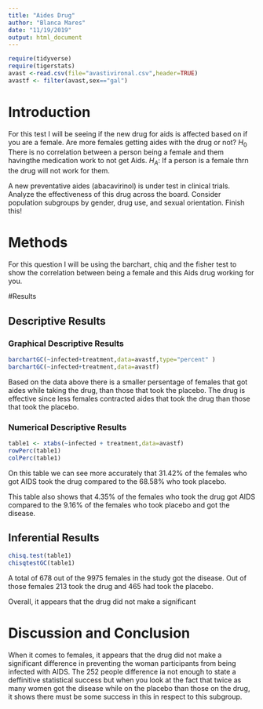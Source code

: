 ```yaml
---
title: "Aides Drug"
author: "Blanca Mares"
date: "11/19/2019"
output: html_document
---
```


```r
require(tidyverse)
require(tigerstats)
avast <-read.csv(file="avastivironal.csv",header=TRUE)
avastf <- filter(avast,sex=="gal")

```


# Introduction

For this test I will be seeing if the new drug for aids is affected based on if you are a female. Are more females getting aides with the drug or not? 
$H_0$ There is no correlation between a person being a female and them havingthe medication work to not get Aids.
$H_A$: If a person is a female thrn the drug will not work for them.


<!--In this section you explain what you are trying to show.  Where did the data come from?  What is the research or other question you are trying to answer?.  If you skimp in this section expect to be marked down in your grade. Paint a picture of the project a couple of paragraphs is expected!-->

A new  preventative aides (abacavirinol) is under test in clinical trials. Analyze the effectiveness of this drug across the board. Consider population subgroups by gender, drug use, and sexual orientation. Finish this!

# Methods
For this question I will be using the barchart, chiq and the fisher test to show the correlation between being a female and this Aids drug working for you.

<!--Decide on your methods:  use "variable analysis" or other appropriate descriptors.  Make sure to choose at least one graphical method and at least one numerical method. Discuss what data manipulations may be needed for example subsetting or other binning procedures and what sort of graphical displays and inferential tools will be used!-->

#Results

<!--Divide this section into two sub-sections:  One for your descriptive  results and one for your inferential results.!-->

## Descriptive Results

### Graphical Descriptive Results

```r
barchartGC(~infected+treatment,data=avastf,type="percent" )
barchartGC(~infected+treatment,data=avastf)
```

Based on the data above there is a smaller persentage of females that got aides while taking the drug, than those that took the placebo. The drug is effective since less females contracted aides that took the drug than those that took the placebo.


<!--Graphical results here.  Make sure to show your code.  Provide appropriate labels for axes, giving units if possible, and provide a good title for the graph, too.  Use the graphical results to describe the patterns if any that exist in the data as focused toward the research question. Bottom line is to explain the features of the graph that are relevant to conforming or departing to what is expected by your null hypothesis !-->



### Numerical Descriptive Results

```r
table1 <- xtabs(~infected + treatment,data=avastf)
rowPerc(table1)
colPerc(table1)
```
On this table we can see more accurately that 31.42% of the females who got AIDS took the drug compared to the 68.58% who took placebo.

This table also shows that 4.35% of the females who took the drug got AIDS compared to the 9.16% of the females who took placebo and got the disease.

<!--Numerical results go here. Use the numerical results to describe the patterns if any that exist in the data as focused toward the research question!-->




## Inferential Results

<!--State hypothesis clearly.  Make sure your discussion of the inferential test covers all the aspects that the test output produces, such as test statistic, p-value etc.  Make a decision about the null hypothesis, explain the assumptions on which the selected test/procedure was based, and why the chosen procedure satisfys the assumptions and is appropriate to answer the research question!-->


```r
chisq.test(table1)
chisqtestGC(table1)
```

A total of 678 out of the 9975 females in the study got the disease. Out of those females 213 took the drug and 465 had took the placebo.

Overall, it appears that the drug did not make a significant 

# Discussion and Conclusion



<!--Discussion and conclusion here.  If you found a relationship be sure to consider whether the relationship occurs because one of the variavbles causes the other, or whether they perhasps are related for some other reason.  Watch the chapter 6 videos from the GeorgeTown videos collection.!-->

When it comes to females, it appears that the drug did not make a significant difference in preventing the woman participants from being infected with AIDS. The 252 people difference ia not enough to state a deffinitive statistical success but when you look at the fact that twice as many women got the disease while on the placebo than those on the drug, it shows there must be some success in this in respect to this subgroup.